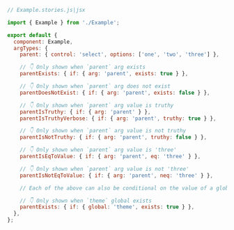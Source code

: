 ```js
// Example.stories.js|jsx

import { Example } from './Example';

export default {
  component: Example,
  argTypes: {
    parent: { control: 'select', options: ['one', 'two', 'three'] },

    // 👇 Only shown when `parent` arg exists
    parentExists: { if: { arg: 'parent', exists: true } },

    // 👇 Only shown when `parent` arg does not exist
    parentDoesNotExist: { if: { arg: 'parent', exists: false } },

    // 👇 Only shown when `parent` arg value is truthy
    parentIsTruthy: { if: { arg: 'parent' } },
    parentIsTruthyVerbose: { if: { arg: 'parent', truthy: true } },

    // 👇 Only shown when `parent` arg value is not truthy
    parentIsNotTruthy: { if: { arg: 'parent', truthy: false } },

    // 👇 Only shown when `parent` arg value is 'three'
    parentIsEqToValue: { if: { arg: 'parent', eq: 'three' } },

    // 👇 Only shown when `parent` arg value is not 'three'
    parentIsNotEqToValue: { if: { arg: 'parent', neq: 'three' } },

    // Each of the above can also be conditional on the value of a globalType, e.g.:

    // 👇 Only shown when `theme` global exists
    parentExists: { if: { global: 'theme', exists: true } },
  },
};
```
